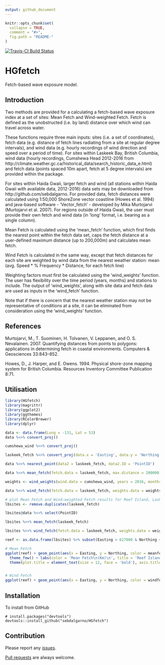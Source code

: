 ```yaml
---
output: github_document
---
```


<!-- README.md is generated from README.Rmd. Please edit that file -->

```r
knitr::opts_chunk$set(
  collapse = TRUE,
  comment = "#>",
  fig.path = "README-"
)
```

[![Travis-CI Build Status](https://travis-ci.org/sebdalgarno/HGfetch.svg?branch=master)](https://travis-ci.org/sebdalgarno/HGfetch)

# HGfetch

Fetch-based wave exposure model.

## Introduction

Two methods are provided for a calculating a fetch-based wave exposure index at a set of sites: Mean Fetch and Wind-weighted Fetch. 
Fetch is defined as the unobstructed (i.e. by land) distance over which wind can travel across water. 

These functions require three main inputs: sites (i.e. a set of coordinates), fetch data (e.g. distance of fetch lines radiating from a site at regular degree intervals), and wind data (e.g. hourly recordings of wind direction and speed over a period of time). 
For sites within Laskeek Bay, British Columbia, wind data (hourly recordings, Cumshewa Head 2012-2016 from http://climate.weather.gc.ca/historical_data/search_historic_data_e.html) and fetch data (points spaced 10m apart, fetch at 5 degree intervals) are provided within the package. 

For sites within Haida Gwaii, larger fetch and wind (all stations within Haida Gwaii with available data, 2012-2016) data sets may be downloaded from http://github.com/sebdalgarno. For provided data, fetch distances were calculated using 1:50,000 ShoreZone vector coastline (Howes et al. 1994) and java-based software - 'Vector_fetch' - developed by Mika Murtojarvi (Murtojarvi et al. 2007).
For regions outside of Haida Gwaii, the user must provide their own fetch and wind data (in 'long' format, i.e. bearing as a single column).

Mean Fetch is calculated using the 'mean_fetch' function, which first finds the nearest point within the fetch data set, caps the fetch distance at a user-defined maximum distance (up to 200,000m) and calculates mean fetch. 

Wind Fetch is calculated in the same way, except that fetch distances for each site are weighted by wind data from the nearest weather station: mean (avg. Speed * % Frequency * Distance, for each fetch line) 

Weighting factors must first be calculated using the 'wind_weights' function. The user has flexibility over the time period (years, months) and stations to include. 
The output of 'wind_weights', along with site data and fetch data are used as inputs in the 'wind_fetch' function. 

Note that if there is concern that the nearest weather station may not be representative of conditions at a site, it can be eliminated from consideration using the 'wind_weights' function. 

## References
Murtojarvi, M., T. Suominen, H. Tolvanen, V. Leppanen, and O. S. Nevalainen. 2007. Quantifying distances from points to polygons: applications in determining fetch in coastal environments. Computers & Geosciences 33:843–852. 

Howes, D., J. Harper, and E. Owens. 1994. Physical shore-zone mapping system for British Columbia. Resources Inventory Committee Publication 8:71.

## Utilisation

```r
library(HGfetch)
library(magrittr)
library(ggplot2)
library(ggthemes)
library(RColorBrewer)
library(dplyr)

data <- data.frame(Long = -131, Lat = 53)
data %<>% convert_proj()

cumshewa_wind %<>% convert_proj()

laskeek_fetch %<>% convert_proj(data.x = 'Easting', data.y = 'Northing', data.CRS="+init=epsg:3005", new.CRS="+init=epsg:3005")

data %<>% nearest_point(data2 = laskeek_fetch, data2.ID = 'PointID')

data %<>% mean_fetch(fetch.data = laskeek_fetch, max.distance = 200000)

weights <- wind_weights(wind.data = cumshewa_wind, years = 2016, months = 9:4)

data %<>% wind_fetch(fetch.data = laskeek_fetch, weights.data = weights, max.distance = 200000)

```

```r
# plot Mean Fetch and Wind-weighted Fetch results for Reef Island, Laskeek Bay, British Coluumbia
lbsites <- remove.duplicates(laskeek_fetch)

lbsites@data %<>% select(PointID)

lbsites %<>% mean_fetch(laskeek_fetch)

lbsites %<>% wind_fetch(fetch.data = laskeek_fetch, weights.data = weights)

reef <- as.data.frame(lbsites) %>% subset(Easting > 627000 & Northing < 890000)

# Mean Fetch
ggplot(reef) + geom_point(aes(x = Easting, y = Northing, color = meanfetch), size = 0.5) + coord_fixed() + 
  theme_few() + labs(color = 'Mean Fetch\n(Km)\n', title = 'Reef Island,\nLaskeek Bay, British Columbia') + 
  theme(plot.title = element_text(size = 12, face = 'bold'), axis.title = element_text(size = 8, face = 'bold'), axis.text = element_text(size = 5), legend.title = element_text(size = 9, face = 'bold')) + scale_color_distiller(palette = "Spectral")



```

```r
# Wind Fetch
ggplot(reef) + geom_point(aes(x = Easting, y = Northing, color = windfetch), size = 0.5) + coord_fixed() + theme_few() + labs(color = 'Wind-weighted Fetch\n(Weighted Km)\n\nWind data:\nNov - Apr, 2016\n', title = 'Reef Island,\nLaskeek Bay, British Columbia') + theme(plot.title = element_text(size = 12, face = 'bold'),axis.title = element_text(size = 8, face = 'bold'), axis.text = element_text(size = 5), legend.title = element_text(size = 9, face = 'bold')) + scale_color_distiller(palette = "Spectral")
```

## Installation

To install from GitHub
```
# install.packages("devtools")
devtools::install_github("sebdalgarno/HGfetch")
```

## Contribution

Please report any [issues](https://github.com/sebdalgarno/HGfetch/issues).

[Pull requests](https://github.com/sebdalgarno/HGfetch/pulls) are always welcome.

